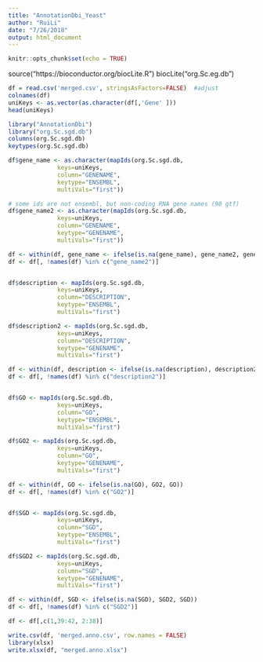 ```yaml
---
title: "AnnotationDbi_Yeast"
author: "RuiLi"
date: "7/26/2018"
output: html_document
---
```


```r
knitr::opts_chunk$set(echo = TRUE)
```

source("https://bioconductor.org/biocLite.R")
biocLite("org.Sc.eg.db")

```r
df = read.csv('merged.csv', stringsAsFactors=FALSE)  #adjust
colnames(df)
uniKeys <- as.vector(as.character(df[,'Gene' ]))
head(uniKeys)
```


```r
library("AnnotationDbi") 
library("org.Sc.sgd.db")
columns(org.Sc.sgd.db)
keytypes(org.Sc.sgd.db)

df$gene_name <- as.character(mapIds(org.Sc.sgd.db, 
              keys=uniKeys, 
              column="GENENAME", 
              keytype="ENSEMBL",
              multiVals="first"))

# some ids are not ensembl, but non-coding RNA gene names (90 gtf)
df$gene_name2 <- as.character(mapIds(org.Sc.sgd.db, 
              keys=uniKeys, 
              column="GENENAME", 
              keytype="GENENAME",
              multiVals="first"))

df <- within(df, gene_name <- ifelse(is.na(gene_name), gene_name2, gene_name))
df <- df[, !names(df) %in% c("gene_name2")]


df$description <- mapIds(org.Sc.sgd.db,
              keys=uniKeys,
              column="DESCRIPTION",
              keytype="ENSEMBL",
              multiVals="first")

df$description2 <- mapIds(org.Sc.sgd.db,
              keys=uniKeys,
              column="DESCRIPTION",
              keytype="GENENAME",
              multiVals="first")

df <- within(df, description <- ifelse(is.na(description), description2, description))
df <- df[, !names(df) %in% c("description2")]


df$GO <- mapIds(org.Sc.sgd.db,
              keys=uniKeys,
              column="GO",
              keytype="ENSEMBL",
              multiVals="first")

df$GO2 <- mapIds(org.Sc.sgd.db,
              keys=uniKeys,
              column="GO",
              keytype="GENENAME",
              multiVals="first")

df <- within(df, GO <- ifelse(is.na(GO), GO2, GO))
df <- df[, !names(df) %in% c("GO2")]


df$SGD <- mapIds(org.Sc.sgd.db,
              keys=uniKeys,
              column="SGD",
              keytype="ENSEMBL",
              multiVals="first")

df$SGD2 <- mapIds(org.Sc.sgd.db,
              keys=uniKeys,
              column="SGD",
              keytype="GENENAME",
              multiVals="first")

df <- within(df, SGD <- ifelse(is.na(SGD), SGD2, SGD))
df <- df[, !names(df) %in% c("SGD2")]
```

```r
df <- df[,c(1,39:42, 2:38)]

write.csv(df, 'merged.anno.csv', row.names = FALSE)
library(xlsx)
write.xlsx(df, "merged.anno.xlsx")
```

